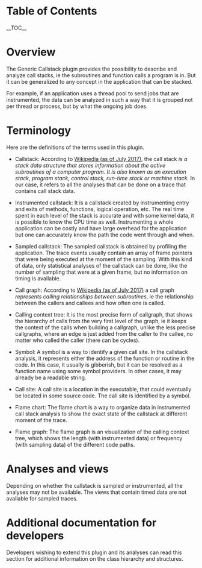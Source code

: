 
= Table of Contents =

__TOC__

= Overview =

The Generic Callstack plugin provides the possibility to describe and analyze call stacks, ie the subroutines and function calls a program is in. But it can be generalized to any concept in the application that can be stacked.

For example, if an application uses a thread pool to send jobs that are instrumented, the data can be analyzed in such a way that it is grouped not per thread or process, but by what the ongoing job does.

= Terminology =

Here are the definitions of the terms used in this plugin.

* Callstack: According to [https://en.wikipedia.org/wiki/Call_stack Wikipedia (as of July 2017)], the call stack ''is a stack data structure that stores information about the active subroutines of a computer program. It is also known as an execution stack, program stack, control stack, run-time stack or machine stack.'' In our case, it refers to all the analyses that can be done on a trace that contains call stack data.

* Instrumented callstack: It is a callstack created by instrumenting entry and exits of methods, functions, logical operation, etc. The real time spent in each level of the stack is accurate and with some kernel data, it is possible to know the CPU time as well. Instrumenting a whole application can be costly and have large overhead for the application but one can accurately know the path the code went through and when.

* Sampled callstack: The sampled callstack is obtained by profiling the application. The trace events usually contain an array of frame pointers that were being executed at the moment of the sampling. With this kind of data, only statistical analyses of the callstack can be done, like the number of sampling that were at a given frame, but no information on timing is available.

* Call graph: According to [https://en.wikipedia.org/wiki/Call_graph Wikipedia (as of July 2017)] a call graph ''represents calling relationships between subroutines'', ie the relationship between the callers and callees and how often one is called.

* Calling context tree: It is the most precise form of callgraph, that shows the hierarchy of calls from the very first level of the graph, ie it keeps the context of the calls when building a callgraph, unlike the less precise callgraphs, where an edge is just added from the caller to the callee, no matter who called the caller (there can be cycles).

* Symbol: A symbol is a way to identify a given call site. In the callstack analysis, it represents either the address of the function or routine in the code. In this case, it usually is gibberish, but it can be resolved as a function name using some symbol providers. In other cases, it may already be a readable string.

* Call site: A call site is a location in the executable, that could eventually be located in some source code. The call site is identified by a symbol.

* Flame chart: The flame chart is a way to organize data in instrumented call stack analysis to show the exact state of the callstack at different moment of the trace.

* Flame graph: The flame graph is an visualization of the calling context tree, which shows the length (with instrumented data) or frequency (with sampling data) of the different code paths.

= Analyses and views =

Depending on whether the callstack is sampled or instrumented, all the analyses may not be available. The views that contain timed data are not available for sampled traces.

= Additional documentation for developers =

Developers wishing to extend this plugin and its analyses can read this section for additional information on the class hierarchy and structures.
